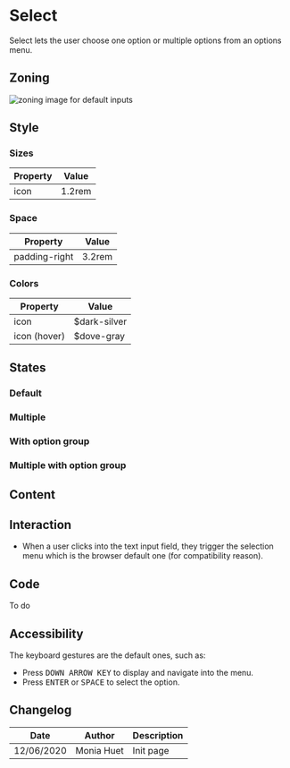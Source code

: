 

<Meta title="Components/Form/Fields/Select" />

# Select

Select lets the user choose one option or multiple options from an options menu. 

## Zoning

<img src={InputZoning} alt="zoning image for default inputs" className="full" class="full" />

## Style

### Sizes

| Property                       | Value             | 
| ------------------------------ | ----------------- | 
| icon           	             | 1.2rem            | 


### Space

| Property                       | Value             | 
| ------------------------------ | ----------------- | 
| padding-right					 | 3.2rem            | 


### Colors

| Property                       | Value                               | 
| ------------------------------ | ----------------------------------- | 
| icon		                     | $dark-silver                        |
| icon	(hover)	                 | $dove-gray                          |

## States

### Default

<Preview>
    <Story name="default">
        <Form.Select label="Select" values={['', 'foo', 'bar']}/>
    </Story>
    <Story name="disabled">
        <Form.Select label="Disabled Select" disabled  values={['', 'foo', 'bar']}/>
    </Story>
    <Story name="read-only">
        <Form.Select label="Read-Only Select" readOnly value="foo" values={['', 'foo', 'bar']} />
    </Story>
</Preview>

### Multiple

<Preview>
    <Story name="default multiple">
        <Form.Select label="Select" values={['', 'foo', 'bar']} multiple />
    </Story>
    <Story name="disabled multiple">
        <Form.Select label="Disabled Select" disabled  values={['', 'foo', 'bar']} multiple/>
    </Story>
    <Story name="read-only multiple">
        <Form.Select label="Read-Only Select" readOnly value={['','bar']} values={['', 'foo', 'bar']} multiple/>
    </Story>
</Preview>

### With option group

<Preview>
    <Story name="default object">
        <Form.Select label="Select" values={{foo: ['', 'foo', 'bar'], bar: ['', 'foo', 'bar']}} />
    </Story>
    <Story name="disabled object">
        <Form.Select label="Disabled Select" disabled  values={{foo: ['', 'foo', 'bar'], bar: ['', 'foo', 'bar']}}/>
    </Story>
    <Story name="read-only object">
        <Form.Select label="Read-Only Select" readOnly value="foo" values={{foo: ['', 'foo', 'bar'], bar: ['', 'foo', 'bar']}}/>
    </Story>
</Preview>

### Multiple with option group

<Preview>
    <Story name="default multiple object">
        <Form.Select label="Select" values={{foo: ['', 'foo', 'bar'], bar: ['', 'foo', 'bar']}} multiple />
    </Story>
    <Story name="disabled multiple object">
        <Form.Select label="Disabled Select" disabled  values={{foo: ['', 'foo', 'bar'], bar: ['', 'foo', 'bar']}} multiple />
    </Story>
    <Story name="read-only multiple object">
        <Form.Select label="Read-Only Select" readOnly value={['','bar']} values={{foo: ['', 'foo', 'bar'], bar: ['', 'foo', 'bar']}} multiple />
    </Story>
</Preview>

## Content


## Interaction

- When a user clicks into the text input field, they trigger the selection menu which is the browser default one (for compatibility reason).

## Code

To do

## Accessibility

The keyboard gestures are the default ones, such as:
- Press <kbd>DOWN ARROW KEY</kbd> to display and navigate into the menu.
- Press <kbd>ENTER</kbd> or <kbd>SPACE</kbd> to select the option.

## Changelog

| Date       | Author | Description |
| ---------- | ------ | ----------- |
| 12/06/2020 | Monia Huet  | Init page   |

